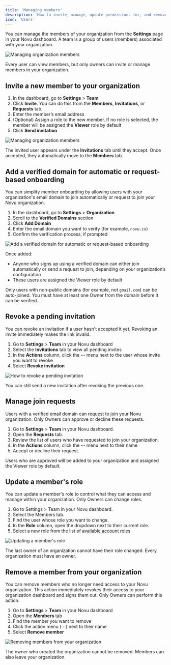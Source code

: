 ```yaml
---
title: 'Managing members'
description: 'How to invite, manage, update permissions for, and remove members from your Novu organization'
icon: 'Users'
---
```


You can manage the members of your organization from the **Settings** page in your Novu dashboard. A team is a group of users (members) associated with your organization.

![Managing organization members](/images/account/managing-members-overview.png)

<Callout type="info">Every user can view members, but only owners can invite or manage members in your organization.</Callout>

## Invite a new member to your organization

1. In the dashboard, go to **Settings** > **Team**
2. Click **Invite**. You can do this from the **Members**, **Invitations**, or **Requests** tab.
3. Enter the member’s email address
4. (Optional) Assign a role to the new member. If no role is selected, the member will be assigned the **Viewer** role by default
5. Click **Send invitation**

![Managing organization members](/images/account/managing-members-invites.png)

The invited user appears under the **Invitations** tab until they accept. Once accepted, they automatically move to the **Members** tab.

## Add a verified domain for automatic or request-based onboarding

You can simplify member onboarding by allowing users with your organization's email domain to join automatically or request to join your Novu organization.

1. In the dashboard, go to **Settings** > **Organization**
2. Scroll to the **Verified Domains** section
3. Click **Add Domain**
4. Enter the email domain you want to verify (for example, `novu.co`)
5. Confirm the verification process, if prompted

![Add a verified domain for automatic or request-based onboarding](/images/account/add-a-verified-domain.png)

Once added:
- Anyone who signs up using a verified domain can either join automatically or send a request to join, depending on your organization’s configuration
- These users are assigned the Viewer role by default

<Callout type="info">Only users with non-public domains (for example, not `gmail.com`) can be auto-joined. You must have at least one Owner from the domain before it can be verified.</Callout>

## Revoke a pending invitation

You can revoke an invitation if a user hasn't accepted it yet. Revoking an invite immediately makes the link invalid.

1. Go to **Settings** > **Team** in your Novu dashboard
2. Select the **Invitations** tab to view all pending invites
3. In the **Actions** column, click the **⋯** menu next to the user whose invite you want to revoke
4. Select **Revoke invitation**

![How to revoke a pending invitation](/images/account/revoke-invitation.png)

<Callout type="info">You can still send a new invitation after revoking the previous one.</Callout>

## Manage join requests

Users with a verified email domain can request to join your Novu organization. Only Owners can approve or decline these requests.

1. Go to **Settings** > **Team** in your Novu dashboard.
2. Open the **Requests** tab.
3. Review the list of users who have requested to join your organization.
4. In the **Actions** column, click the **⋯** menu next to their name
5. Accept or decline their request.

Users who are approved will be added to your organization and assigned the Viewer role by default.

## Update a member's role

You can update a member's role to control what they can access and manage within your organization. Only Owners can change roles.

1. Go to Settings > Team in your Novu dashboard.
2. Select the Members tab.
3. Find the user whose role you want to change.
4. In the **Role** column, open the dropdown next to their current role.
5. Select a new role from the list of [available account roles](/platform/additional-resources/roles-and-permissions)

![Updating a member's role](/images/account/managing-members-update-roles.png)

<Callout type="info">The last owner of an organization cannot have their role changed. Every organization must have an owner.</Callout>

## Remove a member from your organization

You can remove members who no longer need access to your Novu organization. This action immediately revokes their access to your organization dashboard and signs them out. Only Owners can perform this action.

1. Go to **Settings** > **Team** in your Novu dashboard
2. Open the **Members** tab
3. Find the member you want to remove
4. Click the action menu (⋯) next to their name
5. Select **Remove member**

![Removing members from your organization](/images/account/managing-members-remove.png)

<Callout type="info">The owner who created the organization cannot be removed. Members can also leave your organization.</Callout>